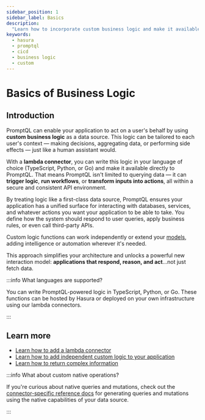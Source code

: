 ```yaml
---
sidebar_position: 1
sidebar_label: Basics
description:
  "Learn how to incorporate custom business logic and make it available to PromptQL to act on a user's behalf."
keywords:
  - hasura
  - promptql
  - cicd
  - business logic
  - custom
---
```


# Basics of Business Logic

## Introduction

PromptQL can enable your application to act on a user's behalf by using **custom business logic** as a data source. This
logic can be tailored to each user's context — making decisions, aggregating data, or performing side effects — just
like a human assistant would.

With a **lambda connector**, you can write this logic in your language of choice (TypeScript, Python, or Go) and make it
available directly to PromptQL. That means PromptQL isn't limited to querying data — it can **trigger logic**, **run
workflows**, or **transform inputs into actions**, all within a secure and consistent API environment.

By treating logic like a first-class data source, PromptQL ensures your application has a unified surface for
interacting with databases, services, and whatever actions you want your application to be able to take. You define how
the system should respond to user queries, apply business rules, or even call third-party APIs.

Custom logic functions can work independently or extend your [models](/reference/metadata-reference/models.mdx), adding
intelligence or automation wherever it's needed.

This approach simplifies your architecture and unlocks a powerful new interaction model: **applications that respond,
reason, and act**...not just fetch data.

:::info What languages are supported?

You can write PromptQL-powered logic in TypeScript, Python, or Go. These functions can be hosted by Hasura or deployed
on your own infrastructure using our lambda connectors.

:::

## Learn more

- [Learn how to add a lambda connector](/business-logic/add-a-lambda-connector.mdx)
- [Learn how to add independent custom logic to your application](/business-logic/tutorials/1-take-action-for-a-user.mdx)
- [Learn how to return complex information](/business-logic/tutorials/2-query-complex-information.mdx)

:::info What about custom native operations?

If you're curious about native queries and mutations, check out the
[connector-specific reference docs](/reference/connectors/index.mdx) for generating queries and mutations using the
native capabilities of your data source.

:::
